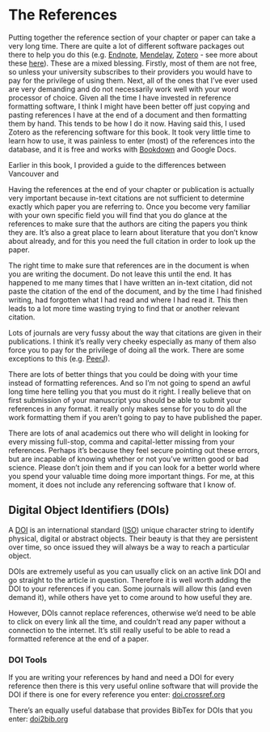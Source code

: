# The References {#references}

Putting together the reference section of your chapter or paper can take a very long time. There are quite a lot of different software packages out there to help you do this (e.g. [Endnote](https://endnote.com/), [Mendelay](https://www.mendeley.com/guides/desktop), [Zotero](https://www.zotero.org/) - see more about these [here](https://subjectguides.library.american.edu/c.php?g=479020&p=3323781)). These are a mixed blessing. Firstly, most of them are not free, so unless your university subscribes to their providers you would have to pay for the privilege of using them. Next, all of the ones that I've ever used are very demanding and do not necessarily work well with your word processor of choice. Given all the time I have invested in reference formatting software, I think I might have been better off just copying and pasting references I have at the end of a document and then formatting them by hand. This tends to be how I do it now. Having said this, I used Zotero as the referencing software for this book. It took very little time to learn how to use, it was painless to enter (most) of the references into the database, and it is free and works with [Bookdown](bookdown.org) and Google Docs. 

Earlier in this book, I provided a guide to the differences between Vancouver and 

Having the references at the end of your chapter or publication is actually very important because in-text citations are not sufficient to determine exactly which paper you are referring to. Once you become very familiar with your own specific field you will find that you do glance at the references to make sure that the authors are citing the papers you think they are. It's also a great place to learn about literature that you don't know about already, and for this you need the full citation in order to look up the paper.

The right time to make sure that references are in the document is when you are writing the document. Do not leave this until the end. It has happened to me many times that I have written an in-text citation, did not paste the citation of the end of the document, and by the time I had finished writing, had forgotten what I had read and where I had read it. This then leads to a lot more time wasting trying to find that or another relevant citation. 

Lots of journals are very fussy about the way that citations are given in their publications. I think it's really very cheeky especially as many of them also force you to pay for the privilege of doing all the work. There are some exceptions to this (e.g. [PeerJ](www.peerj.com)).

There are lots of better things that you could be doing with your time instead of formatting references. And so I'm not going to spend an awful long time here telling you that you must do it right. I really believe that on first submission of your manuscript you should be able to submit your references in any format. it really only makes sense for you to do all the work formatting them if you aren't going to pay to have published the paper.

There are lots of anal academics out there who will delight in looking for every missing full-stop, comma and capital-letter missing from your references. Perhaps it's because they feel secure pointing out these errors, but are incapable of knowing whether or not you've written good or bad science. Please don't join them and if you can look for a better world where you spend your valuable time doing more important things. For me, at this moment, it does not include any referencing software that I know of.

## Digital Object Identifiers (DOIs) {#DOI}
A [DOI](https://www.doi.org/) is an international standard ([ISO](https://www.iso.org/)) unique character string to identify physical, digital or abstract objects. Their beauty is that they are persistent over time, so once issued they will always be a way to reach a particular object. 

DOIs are extremely useful as you can usually click on an active link DOI and go straight to the article in question. Therefore it is well worth adding the DOI to your references if you can. Some journals will allow this (and even demand it), while others have yet to come around to how useful they are.

However, DOIs cannot replace references, otherwise we'd need to be able to click on every link all the time, and couldn't read any paper without a connection to the internet. It's still really useful to be able to read a formatted reference at the end of a paper.

### DOI Tools

If you are writing your references by hand and need a DOI for every reference then there is this very useful online software that will provide the DOI if there is one for every reference you enter:
[doi.crossref.org](https://doi.crossref.org/simpleTextQuery)

There's an equally useful database that provides BibTex for DOIs that you enter: [doi2bib.org](https://doi2bib.org/)

